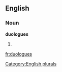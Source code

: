 
==English==

===Noun===
'''duologues'''

# {{plural of|[[duologue]]}}

[[Category:English plurals]]

[[fr:duologues]]